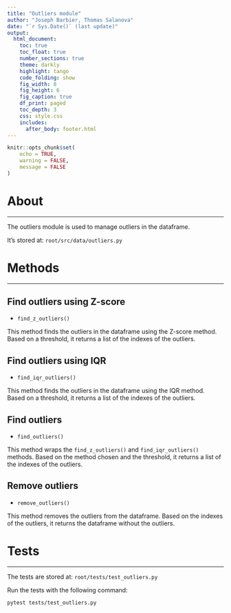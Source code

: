 ```yaml
---
title: "Outliers module"
author: "Joseph Barbier, Thomas Salanova"
date: "`r Sys.Date()` (last update)"
output:
  html_document:
    toc: true
    toc_float: true
    number_sections: true
    theme: darkly
    highlight: tango
    code_folding: show
    fig_width: 8
    fig_height: 6
    fig_caption: true
    df_print: paged
    toc_depth: 3
    css: style.css
    includes:
      after_body: footer.html
---
```


```r
knitr::opts_chunk$set(
    echo = TRUE,
    warning = FALSE,
    message = FALSE
)
```

# About
***

The outliers module is used to manage outliers in the dataframe.

It's stored at: `root/src/data/outliers.py`

# Methods
***

## Find outliers using Z-score

- `find_z_outliers()`

This method finds the outliers in the dataframe using the Z-score method. Based on a threshold, it returns a list of the indexes of the outliers.

## Find outliers using IQR

- `find_iqr_outliers()`

This method finds the outliers in the dataframe using the IQR method. Based on a threshold, it returns a list of the indexes of the outliers.

## Find outliers

- `find_outliers()`

This method wraps the `find_z_outliers()` and `find_iqr_outliers()` methods. Based on the method chosen and the threshold, it returns a list of the indexes of the outliers.

## Remove outliers

- `remove_outliers()`

This method removes the outliers from the dataframe. Based on the indexes of the outliers, it returns the dataframe without the outliers.



# Tests
***

The tests are stored at: `root/tests/test_outliers.py`

Run the tests with the following command:

```bash
pytest tests/test_outliers.py
```
